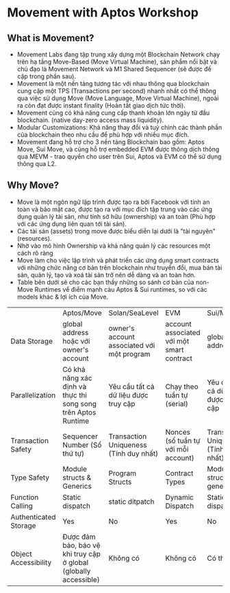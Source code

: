 # Movement with Aptos Workshop

## What is Movement?

-   Movement Labs đang tập trung xây dựng một Blockchain Network chạy trên hạ tầng Move-Based (Move Virtual Machine), sản phẩm nổi bật và chủ đạo là Movement Network và M1 Shared Sequencer (sẽ được đề cập trong phần sau).
-   Movement là một nền tảng tương tác với nhau thông qua blockchain cung cập một TPS (Transactions per second) nhanh nhất có thể thông qua việc sử dụng Move (Move Language, Move Virtual Machine), ngoài ra còn đạt được instant finality (Hoàn tất giao dịch tức thời).
-   Movement cũng có khả năng cung cấp thanh khoản lớn ngày từ đầu blockchain. (native day-zero access mass liquidity).
-   Modular Customizations: Khả năng thay đổi và tuỷ chình các thành phần của blockchain theo nhu cầu để phù hợp với nhiều mục đích.
-   Movement đang hỗ trợ cho 3 nền tảng Blockchain bao gồm: Aptos Move, Sui Move, và cũng hỗ trợ embedded EVM được thông dịch thông qua MEVM - trao quyền cho user trên Sui, Aptos và EVM có thể sử dụng thông qua L2.

## Why Move?

-   Move là một ngôn ngữ lập trình được tạo ra bởi Facebook với tính an toàn và bảo mật cao, được tạo ra với mục đích tập trung vào các ứng dụng quản lý tài sản, như tính sở hữu (ownership) và an toàn (Phù hợp với các ứng dụng liên quan tới tài sản).
-   Các tài sản (assets) trong move được biểu diễn lại dưới là "tài nguyên" (resources).
-   Nhờ vào mô hình Ownership và khả năng quản lý các resources một cách rõ ràng
-   Move làm cho việc lập trình và phát triển các ứng dụng smart contracts với những chức năng cơ bản trên blockchain như truyển đổi, mua bán tài sản, quản lý, tạo và xoá tài sản trở nên dễ dàng và an toàn hơn.
-   Table bên dưới sẽ cho các bạn thấy những so sánh cơ bản của non-Move Runtimes vể điểm mạnh cảu Aptos & Sui runtimes, so với các models khác & lợi ích của Move.

|                       |                                                                  |                                            |                                           |                                        |
|-----------------------|------------------------------------------------------------------|--------------------------------------------|-------------------------------------------|----------------------------------------|
|                       | Aptos/Move                                                       | Solan/SeaLevel                             | EVM                                       | Sui/Move                               |
| Data Storage          | global address hoặc với owner's account                          | owner's account associated với một program | account associated với một smart contract | global address                         |
| Parallelization       | Có khả năng xác định và thực thi song song trên Aptos Runtime    | Yêu cầu tất cả dữ liệu được truy cập       | Chạy theo tuần tự (serial)                | Yêu cầu tất cả dữ liệu được truy cập   |
| Transaction Safety    | Sequencer Number (Số thứ tự)                                     | Transaction Uniqueness (Tính duy nhất)     | Nonces (số tuần tự với mỗi account)       | Transaction Uniqueness (Tính duy nhất) |
| Type Safety           | Module structs & Generics                                        | Program Structs                            | Contract Types                            | Module structs & generics              |
| Function Calling      | Static dispatch                                                  | static ditpatch                            | Dynamic Dispatch                          | Static dispatch                        |
| Authenticated Storage | Yes                                                              | No                                         | Yes                                       | No                                     |
| Object Accessibility  | Được đảm bảo, bảo vệ khi truy cập ở global (globally accessible) | Không có                                   | Không có                                  | Có thể ẩn                              |
